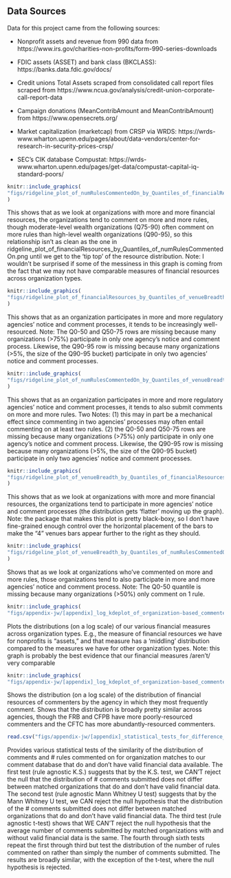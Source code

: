 ## Data Sources

Data for this project came from the following sources:

 - Nonprofit assets and revenue from 990 data from https://www.irs.gov/charities-non-profits/form-990-series-downloads
 
 - FDIC assets (ASSET) and bank class (BKCLASS): https://banks.data.fdic.gov/docs/

  - Credit unions Total Assets scraped from consolidated call report files scraped from https://www.ncua.gov/analysis/credit-union-corporate-call-report-data 

  - Campaign donations (MeanContribAmount and MeanContribAmount) from https://www.opensecrets.org/

  - Market capitalization (marketcap) from CRSP via WRDS: https://wrds-www.wharton.upenn.edu/pages/about/data-vendors/center-for-research-in-security-prices-crsp/
  
  - SEC’s CIK database Compustat: https://wrds-www.wharton.upenn.edu/pages/get-data/compustat-capital-iq-standard-poors/

<!--
THE APPENDIX DRAFT BELOW NEEDS TO BE PUT IN PLAIN LANGUAGE, BUT IT SHOULD KNIT IF YOU WANT TO SEE THE FIGURES. WE MAY NOT WANT ALL OF THEM, EVEN IN THE APPENDIX-->


```r
knitr::include_graphics(
"figs/ridgeline_plot_of_numRulesCommentedOn_by_Quantiles_of_financialResources.png"
)
```

This shows that as we look at organizations with more and more financial resources, the organizations tend to comment on more and more rules, though moderate-level wealth organizations (Q75-90) often comment on more rules than high-level wealth organizations (Q90-95), so this relationship isn't as clean as the one in ridgeline_plot_of_financialResources_by_Quantiles_of_numRulesCommentedOn.png until we get to the 'tip top' of the resource distribution. Note: I wouldn't be surprised if some of the messiness in this graph is coming from the fact that we may not have comparable measures of financial resources across organization types.

```r
knitr::include_graphics(
"figs/ridgeline_plot_of_financialResources_by_Quantiles_of_venueBreadth.png"
)
```

This shows that as an organization participates in more and more regulatory agencies' notice and comment processes, it tends to be increasingly well-resourced. Note: The Q0-50 and Q50-75 rows are missing because many organizations (>75%) participate in only one agency's notice and comment process. Likewise, the Q90-95 row is missing because many organizations (>5%, the size of the Q90-95 bucket) participate in only two agencies' notice and comment processes.

```r
knitr::include_graphics(
"figs/ridgeline_plot_of_numRulesCommentedOn_by_Quantiles_of_venueBreadth.png"
)
```

This shows that as an organization participates in more and more regulatory agencies' notice and comment processes, it tends to also submit comments on more and more rules. Two Notes: (1) this may in part be a mechanical effect since commenting in two agencies' processes may often entail commenting on at least two rules. (2) the Q0-50 and Q50-75 rows are missing because many organizations (>75%) only participate in only one agency's notice and comment process. Likewise, the Q90-95 row is missing because many organizations (>5%, the size of the Q90-95 bucket) participate in only two agencies' notice and comment processes.

```r
knitr::include_graphics(
"figs/ridgeline_plot_of_venueBreadth_by_Quantiles_of_financialResources.png"
)
```

This shows that as we look at organizations with more and more financial resources, the organizations tend to participate in more agencies' notice and comment processes (the distribution gets 'flatter' moving up the graph). Note: the package that makes this plot is pretty black-boxy, so I don't have fine-grained enough control over the horizontal placement of the bars to make the "4" venues bars appear further to the right as they should.

```r
knitr::include_graphics(
"figs/ridgeline_plot_of_venueBreadth_by_Quantiles_of_numRulesCommentedOn.png"
)
```

Shows that as we look at organizations who've commented on more and more rules, those organizations tend to also participate in more and more agencies' notice and comment process. Note: The Q0-50 quantile is missing because many organizations (>50%) only comment on 1 rule.



```r
knitr::include_graphics(
"figs/appendix-jw/[appendix]_log_kdeplot_of_organization-based_commenter_resources_by_organization_type.png")
```


Plots the distributions (on a log scale) of our various financial measures across organization types. E.g., the measure of financial resources we have for nonprofits is "assets," and that measure has a 'middling' distribution compared to the measures we have for other organization types. Note: this graph is probably the best evidence that our financial measures /aren't/ very comparable


```r
knitr::include_graphics(
"figs/appendix-jw/[appendix]_log_kdeplot_of_organization-based_commenter_resources_by_regulatory_venue.png")
```

Shows the distribution (on a log scale) of the distribution of financial resources of commenters by the agency in which they most frequently comment. Shows that the distribution is broadly pretty similar across agencies, though the FRB and CFPB have more poorly-resourced commenters and the CFTC has more abundantly-resourced commenters.


```r
read.csv("figs/appendix-jw/[appendix]_statistical_tests_for_difference_between_matches_w_and_wo_financial_data.txt") %>% knitr::kable()
```


Provides various statistical tests of the similarity of the distribution of comments and # rules commented on for organization matches to our comment database that do and don't have valid financial data available. The first test (rule agnostic K.S.) suggests that by the K.S. test, we CAN'T reject the null that the distribution of # comments submitted does not differ between matched organizations that do and don't have valid financial data. The second test (rule agnostic Mann Whitney U test) suggests that by the Mann Whitney U test, we CAN reject the null hypothesis that the distribution of the # comments submitted does not differ between matched organizations that do and don't have valid financial data. The third test (rule agnostic t-test) shows that WE CAN'T reject the null hypothesis that the average number of comments submitted by matched organizations with and without valid financial data is the same. The fourth through sixth tests repeat the first through third but test the distribution of the number of rules commented on rather than simply the number of comments submitted. The results are broadly similar, with the exception of the t-test, where the null hypothesis is rejected.
